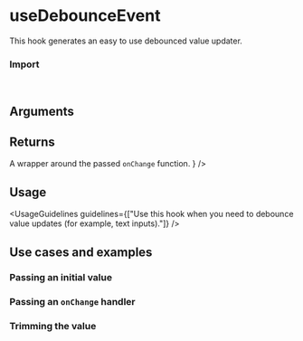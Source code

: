
<Meta of={UseDebounceEventStories} />

# useDebounceEvent

This hook generates an easy to use debounced value updater.

<Canvas of={UseDebounceEventStories.Overview} />

### Import

```js
import { useDebounceEvent } from "@vibe/core";
```

## Arguments

<FunctionArguments>
  <FunctionArgument name="options" type="Object">
    <FunctionArgument name="trim" type="boolean" description="Whether to trim the value or not." default="false" />
    <FunctionArgument
      name="onChange"
      type="(value: string) => void"
      description="Callback function to execute on changes."
      default="() => null"
    />
    <FunctionArgument
      name="delay"
      type="number"
      description="The amount of time (in ms) to delay the value's update."
      default="0"
    />
    <FunctionArgument name="initialStateValue" type="any" description="The initial value." />
  </FunctionArgument>
</FunctionArguments>

## Returns

<FunctionArguments>
  <FunctionArgument name="result" type="Object">
    <FunctionArgument name="inputValue" type="any" description="The hook's value." />
    <FunctionArgument
      name="onEventChanged"
      type="(event: Event) => void"
      description={
        <>
          A wrapper around the passed <code>onChange</code> function.
        </>
      }
    />
    <FunctionArgument name="clearValue" type="() => void" description="Clears the current value." />
    <FunctionArgument name="updateValue" type="(value: any) => void" description="Updates the current value." />
  </FunctionArgument>
</FunctionArguments>

## Usage

<UsageGuidelines guidelines={["Use this hook when you need to debounce value updates (for example, text inputs)."]} />

## Use cases and examples

### Passing an initial value

<Canvas of={UseDebounceEventStories.PassingAnInitialValue} />

### Passing an `onChange` handler

<Canvas of={UseDebounceEventStories.PassingAnOnChangeHandler} />

### Trimming the value

<Canvas of={UseDebounceEventStories.WithTrim} />
